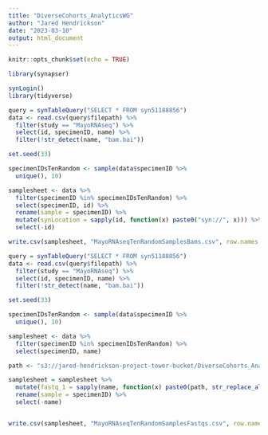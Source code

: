 ```yaml
---
title: "DiverseCohorts_AnalyticsWG"
author: "Jared Hendrickson"
date: "2023-03-10"
output: html_document
---
```


```r
knitr::opts_chunk$set(echo = TRUE)
```

```r

library(synapser)

synLogin()
library(tidyverse)

```
```r

query = synTableQuery("SELECT * FROM syn51188856")
data <- read.csv(query$filepath) %>%
  filter(study == "MayoRNAseq") %>%
  select(id, specimenID, name) %>%
  filter(!str_detect(name, "bam.bai"))

set.seed(33)

specimenIDsTenRandom <- sample(data$specimenID %>%
  unique(), 10)

samplesheet <- data %>%
  filter(specimenID %in% specimenIDsTenRandom) %>%
  select(specimenID, id) %>%
  rename(sample = specimenID) %>%
  mutate(synLocation = sapply(id, function(x) paste0("syn://", x))) %>%
  select(-id)

write.csv(samplesheet, "MayoRNAseqTenRandomSamplesBams.csv", row.names = FALSE)

```

```r

query = synTableQuery("SELECT * FROM syn51188856")
data <- read.csv(query$filepath) %>%
  filter(study == "MayoRNAseq") %>%
  select(id, specimenID, name) %>%
  filter(!str_detect(name, "bam.bai"))

set.seed(33)

specimenIDsTenRandom <- sample(data$specimenID %>%
  unique(), 10)

samplesheet <- data %>%
  filter(specimenID %in% specimenIDsTenRandom) %>%
  select(specimenID, name)

path <- "s3://jared-hendrickson-project-tower-bucket/DiverseCohorts_AnalyticsWG/Test/fastq/reads/"

samplesheet = samplesheet %>%
  mutate(fastq_1 = sapply(name, function(x) paste0(path, str_replace_all(x, ".bam", ".1.fq.gz"))), fastq_2 = sapply(name, function(x) paste0(path, str_replace_all(x, ".bam", ".2.fq.gz"))), strandedness = "auto") %>%
  rename(sample = specimenID) %>%
  select(-name)


write.csv(samplesheet, "MayoRNAseqTenRandomSamplesFastqs.csv", row.names = FALSE)

```

